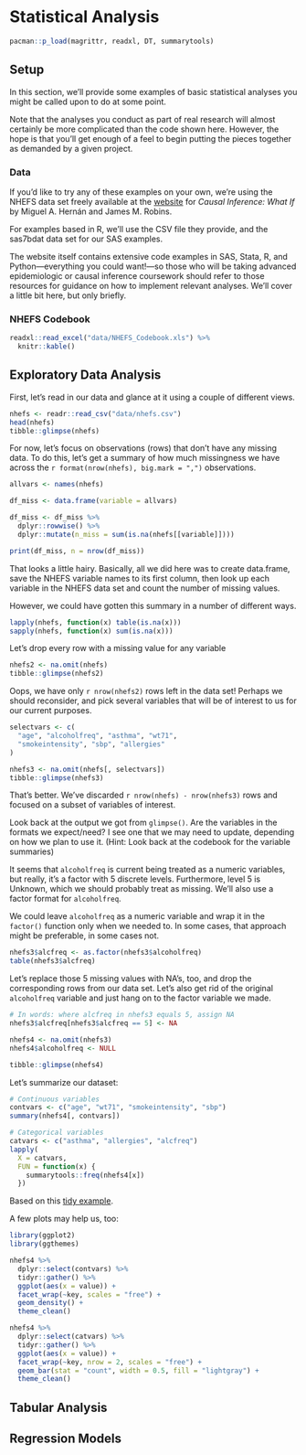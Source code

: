 # Statistical Analysis

```r
pacman::p_load(magrittr, readxl, DT, summarytools)
```

## Setup

In this section, we'll provide some examples of basic statistical analyses you might be called upon to do at some point.

Note that the analyses you conduct as part of real research will almost certainly be more complicated than the code shown here. However, the hope is that you'll get enough of a feel to begin putting the pieces together as demanded by a given project.

### Data

If you'd like to try any of these examples on your own, we're using the NHEFS data set freely available at the [website](https://www.hsph.harvard.edu/miguel-hernan/causal-inference-book/) for _Causal Inference: What If_ by Miguel A. Hernán and James M. Robins.

For examples based in R, we'll use the CSV file they provide, and the sas7bdat data set for our SAS examples.

The website itself contains extensive code examples in SAS, Stata, R, and Python---everything you could want!---so those who will be taking advanced epidemiologic or causal inference coursework should refer to those resources for guidance on how to implement relevant analyses. We'll cover a little bit here, but only briefly.

### NHEFS Codebook

```r
readxl::read_excel("data/NHEFS_Codebook.xls") %>%
  knitr::kable()
```

## Exploratory Data Analysis

First, let's read in our data and glance at it using a couple of different views.

```r
nhefs <- readr::read_csv("data/nhefs.csv")
head(nhefs)
tibble::glimpse(nhefs)
```

For now, let's focus on observations (rows) that don't have any missing data. To do this, let's get a summary of how much missingness we have across the `r format(nrow(nhefs), big.mark = ",")` observations.

```r
allvars <- names(nhefs)

df_miss <- data.frame(variable = allvars)

df_miss <- df_miss %>%
  dplyr::rowwise() %>%
  dplyr::mutate(n_miss = sum(is.na(nhefs[[variable]])))

print(df_miss, n = nrow(df_miss))
```

That looks a little hairy. Basically, all we did here was to create data.frame, save the NHEFS variable names to its first column, then look up each variable in the NHEFS data set and count the number of missing values.

However, we could have gotten this summary in a number of different ways.

```r
lapply(nhefs, function(x) table(is.na(x)))
sapply(nhefs, function(x) sum(is.na(x)))
```

Let's drop every row with a missing value for any variable

```r
nhefs2 <- na.omit(nhefs)
tibble::glimpse(nhefs2)
```

Oops, we have only `r nrow(nhefs2)` rows left in the data set! Perhaps we should reconsider, and pick several variables that will be of interest to us for our current purposes.

```r
selectvars <- c(
  "age", "alcoholfreq", "asthma", "wt71",
  "smokeintensity", "sbp", "allergies"
)

nhefs3 <- na.omit(nhefs[, selectvars])
tibble::glimpse(nhefs3)
```

That's better. We've discarded `r nrow(nhefs) - nrow(nhefs3)` rows and focused on a subset of variables of interest.

Look back at the output we got from `glimpse()`. Are the variables in the formats we expect/need? I see one that we may need to update, depending on how we plan to use it. (Hint: Look back at the codebook for the variable summaries)

It seems that `alcoholfreq` is current being treated as a numeric variables, but really, it's a factor with 5 discrete levels. Furthermore, level 5 is Unknown, which we should probably treat as missing. We'll also use a factor format for `alcoholfreq`.

<span class="marginnote">We could leave `alcoholfreq` as a numeric variable and wrap it in the `factor()` function only when we needed to. In some cases, that approach might be preferable, in some cases not.</span>

```r
nhefs3$alcfreq <- as.factor(nhefs3$alcoholfreq)
table(nhefs3$alcfreq)
```

Let's replace those 5 missing values with NA's, too, and drop the corresponding rows from our data set. Let's also get rid of the original `alcoholfreq` variable and just hang on to the factor variable we made.

```r
# In words: where alcfreq in nhefs3 equals 5, assign NA
nhefs3$alcfreq[nhefs3$alcfreq == 5] <- NA

nhefs4 <- na.omit(nhefs3)
nhefs4$alcoholfreq <- NULL

tibble::glimpse(nhefs4)
```

Let's summarize our dataset:

```r
# Continuous variables
contvars <- c("age", "wt71", "smokeintensity", "sbp")
summary(nhefs4[, contvars])

# Categorical variables
catvars <- c("asthma", "allergies", "alcfreq")
lapply(
  X = catvars,
  FUN = function(x) {
    summarytools::freq(nhefs4[x])
  })
```

<span class="marginnote">Based on this [tidy example](https://www.r-bloggers.com/quick-plot-of-all-variables/).</span>

A few plots may help us, too:

```r
library(ggplot2)
library(ggthemes)

nhefs4 %>%
  dplyr::select(contvars) %>%
  tidyr::gather() %>%
  ggplot(aes(x = value)) +
  facet_wrap(~key, scales = "free") +
  geom_density() +
  theme_clean()
```

```r
nhefs4 %>%
  dplyr::select(catvars) %>%
  tidyr::gather() %>%
  ggplot(aes(x = value)) +
  facet_wrap(~key, nrow = 2, scales = "free") +
  geom_bar(stat = "count", width = 0.5, fill = "lightgray") +
  theme_clean()
```

## Tabular Analysis



## Regression Models
